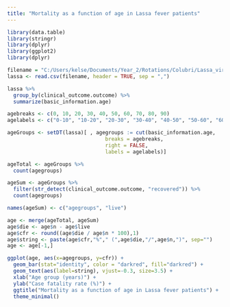 ---
title: "Mortality as a function of age in Lassa fever patients"
---

```{r}
library(data.table)
library(stringr)
library(dplyr)
library(ggplot2)
library(dplyr)
```


```{r}
filename = "C:/Users/kelse/Documents/Year_2/Rotations/Colubri/Lassa_virus/practice_data/commcare-randomized-data-2018-2020.csv"
lassa <- read.csv(filename, header = TRUE, sep = ",")
```

```{r}
lassa %>%
  group_by(clinical_outcome.outcome) %>%
  summarize(basic_information.age)

agebreaks <- c(0, 10, 20, 30, 40, 50, 60, 70, 80, 90)
agelabels <- c("0-10", "10-20", "20-30", "30-40", "40-50", "50-60", "60-70", "70-80", "80-90")

ageGroups <- setDT(lassa)[ , agegroups := cut(basic_information.age, 
                                breaks = agebreaks, 
                                right = FALSE, 
                                labels = agelabels)]

ageTotal <- ageGroups %>%
  count(agegroups)

ageSum <- ageGroups %>%
  filter(str_detect(clinical_outcome.outcome, "recovered")) %>%
  count(agegroups)

names(ageSum) <- c("agegroups", "live")

age <- merge(ageTotal, ageSum)
age$die <- age$n - age$live
age$cfr <- round((age$die / age$n * 100),1)
age$string <- paste(age$cfr,"%"," (",age$die,"/",age$n,")", sep="")
age <- age[-1,]
```

```{r}
ggplot(age, aes(x=agegroups, y=cfr)) +
  geom_bar(stat="identity", color = "darkred", fill="darkred") +
  geom_text(aes(label=string), vjust=-0.3, size=3.5) +
  xlab("Age group (years)") + 
  ylab("Case fatality rate (%)") +
  ggtitle("Mortality as a function of age in Lassa fever patients") +
  theme_minimal()

```

